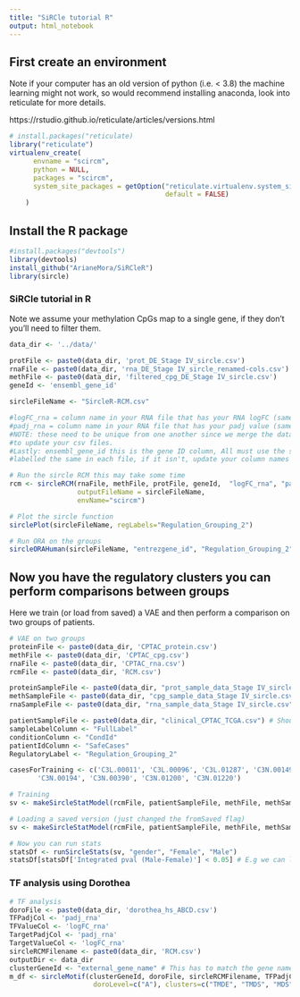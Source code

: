 ```yaml
---
title: "SiRCle tutorial R"
output: html_notebook
---
```


## First create an environment 

Note if your computer has an old version of python (i.e. < 3.8) the machine learning might not work, so would recommend installing anaconda, look into reticulate for more details.

https://rstudio.github.io/reticulate/articles/versions.html
```r
# install.packages("reticulate)
library("reticulate")
virtualenv_create(
      envname = "scircm",
      python = NULL,
      packages = "scircm",
      system_site_packages = getOption("reticulate.virtualenv.system_site_packages",
                                       default = FALSE)
    )

```
## Install the R package

```r
#install.packages("devtools")
library(devtools)
install_github("ArianeMora/SiRCleR")
library(sircle)
```

### SiRCle tutorial in R

Note we assume your methylation CpGs map to a single gene, if they don't  you'll need to filter them.

```r
data_dir <- '../data/'

protFile <- paste0(data_dir, 'prot_DE_Stage IV_sircle.csv')
rnaFile <- paste0(data_dir, 'rna_DE_Stage IV_sircle_renamed-cols.csv')
methFile <- paste0(data_dir, 'filtered_cpg_DE_Stage IV_sircle.csv')
geneId <- 'ensembl_gene_id'

sircleFileName <- "SircleR-RCM.csv"

#logFC_rna = column name in your RNA file that has your RNA logFC (same for the protein and CpG)
#padj_rna = column name in your RNA file that has your padj value (same for protein and CpG)
#NOTE: these need to be unique from one another since we merge the datasets, if they aren't, you need
#to update your csv files.
#Lastly: ensembl_gene_id this is the gene ID column, All must use the same identifier, and this must be
#labelled the same in each file, if it isn't, update your column names before running.

# Run the sircle RCM this may take some time
rcm <- sircleRCM(rnaFile, methFile, protFile, geneId,  "logFC_rna", "padj_rna", "CpG_Beta_diff", "padj_meth", "logFC_protein", "padj_protein",
                 outputFileName = sircleFileName, 
                 envName="scircm")

# Plot the sircle function
sirclePlot(sircleFileName, regLabels="Regulation_Grouping_2") 

# Run ORA on the groups
sircleORAHuman(sircleFileName, "entrezgene_id", "Regulation_Grouping_2")


```
## Now you have the regulatory clusters you can perform comparisons between groups

Here we train (or load from saved) a VAE and then perform a comparison on two groups of patients.

```r
# VAE on two groups
proteinFile <- paste0(data_dir, 'CPTAC_protein.csv')
methFile <- paste0(data_dir, 'CPTAC_cpg.csv')
rnaFile <- paste0(data_dir, 'CPTAC_rna.csv')
rcmFile <- paste0(data_dir, 'RCM.csv')

proteinSampleFile <- paste0(data_dir, "prot_sample_data_Stage IV_sircle.csv")
methSampleFile <- paste0(data_dir, "cpg_sample_data_Stage IV_sircle.csv")
rnaSampleFile <- paste0(data_dir, "rna_sample_data_Stage IV_sircle.csv")

patientSampleFile <- paste0(data_dir, "clinical_CPTAC_TCGA.csv") # Should include all patients
sampleLabelColumn <- "FullLabel"
conditionColumn <- "CondId"
patientIdColumn <- "SafeCases"
RegulatoryLabel <- "Regulation_Grouping_2"

casesForTraining <- c('C3L.00011', 'C3L.00096', 'C3L.01287', 'C3N.00149', 'C3N.00150',
       'C3N.00194', 'C3N.00390', 'C3N.01200', 'C3N.01220')

# Training
sv <- makeSircleStatModel(rcmFile, patientSampleFile, methFile, methSampleFile, rnaFile, rnaSampleFile, proteinFile, proteinSampleFile, sampleLabelColumn, conditionColumn, patientIdColumn, NULL, RegulatoryLabel, fromSaved=F, casesForTraining=casesForTraining, outputFolder=data_dir, envName="scircm", runName="Rversion")

# Loading a saved version (just changed the fromSaved flag)
sv <- makeSircleStatModel(rcmFile, patientSampleFile, methFile, methSampleFile, rnaFile, rnaSampleFile, proteinFile, proteinSampleFile, sampleLabelColumn, conditionColumn, patientIdColumn, NULL, RegulatoryLabel, fromSaved=T, casesForTraining=casesForTraining, outputFolder=data_dir, envName="scircm", runName="Rversion")

# Now you can run stats
statsDf <- runSircleStats(sv, "gender", "Female", "Male")
statsDf[statsDf['Integrated pval (Male-Female)'] < 0.05] # E.g we can look at things now

```

### TF analysis using Dorothea

```r
# TF analysis
doroFile <- paste0(data_dir, 'dorothea_hs_ABCD.csv')
TFPadjCol <- 'padj_rna'
TFValueCol <- 'logFC_rna'
TargetPadjCol <- 'padj_rna'
TargetValueCol <- 'logFC_rna'
sircleRCMFilename <- paste0(data_dir, 'RCM.csv')
outputDir <- data_dir
clusterGeneId <- "external_gene_name" # This has to match the gene names in doro file
m_df <- sircleMotif(clusterGeneId, doroFile, sircleRCMFilename, TFPadjCol, TFValueCol, TargetPadjCol, TargetValueCol, "Regulation_Grouping_2",
                     doroLevel=c("A"), clusters=c("TMDE", "TMDS", "MDS", "MDE", "TPDE", "TPDS"), TFInDataset=F, outputDir=data_dir, plotOn=T)


```


